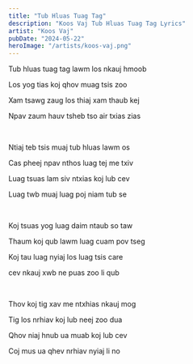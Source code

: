 ```yaml
---
title: "Tub Hluas Tuag Tag"
description: "Koos Vaj Tub Hluas Tuag Tag Lyrics"
artist: "Koos Vaj"
pubDate: "2024-05-22"
heroImage: "/artists/koos-vaj.png"
---
```


Tub hluas tuag tag lawm los nkauj hmoob

Los yog tias koj qhov muag tsis zoo 

Xam tsawg zaug los thiaj xam thaub kej

Npav zaum hauv tsheb tso air txias zias

<br />

Ntiaj teb tsis muaj tub hluas lawm os

Cas pheej npav nthos luag tej me txiv 

Luag tsuas lam siv ntxias koj lub cev 

Luag twb muaj luag poj niam tub se

<br />

Koj tsuas yog luag daim ntaub so taw

Thaum koj qub lawm luag cuam pov tseg

Koj tau luag nyiaj los luag tsis care 

cev nkauj xwb ne puas zoo li qub 

<br />

Thov koj tig xav me ntxhias nkauj mog 

Tig los nrhiav koj lub neej zoo dua

Qhov niaj hnub ua muab koj lub cev 

Coj mus ua qhev nrhiav nyiaj li no 